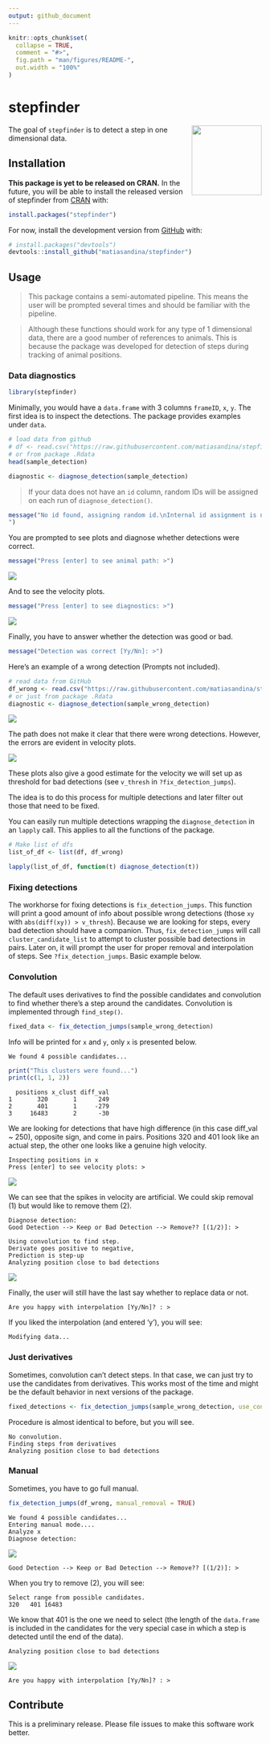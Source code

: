 ```yaml
---
output: github_document
---
```


```r
knitr::opts_chunk$set(
  collapse = TRUE,
  comment = "#>",
  fig.path = "man/figures/README-",
  out.width = "100%"
)
```
# stepfinder

<img src='man/figures/logo.png' align="right" height="139" />

<!-- badges: start -->
<!-- badges: end -->

The goal of `stepfinder` is to detect a step in one dimensional data. 

## Installation

**This package is yet to be released on CRAN.**
In the future, you will be able to install the released version of stepfinder from [CRAN](https://CRAN.R-project.org) with:

``` r
install.packages("stepfinder")
```

For now, install the development version from [GitHub](https://github.com/) with:

``` r
# install.packages("devtools")
devtools::install_github("matiasandina/stepfinder")
```

## Usage

> This package contains a semi-automated pipeline. This means the user will be prompted several times and should be familiar with the pipeline.

> Although these functions should work for any type of 1 dimensional data, there are a good number of references to animals. This is because the package was developed for detection of steps during tracking of animal positions.

### Data diagnostics

```r
library(stepfinder)
```

Minimally, you would have a `data.frame` with 3 columns `frameID`, `x`, `y`. The first idea is to inspect the detections. The package provides examples under `data`. 

```r
# load data from github
# df <- read.csv("https://raw.githubusercontent.com/matiasandina/stepfinder/master/data/sample_detection.csv")
# or from package .Rdata
head(sample_detection)
```

```r
diagnostic <- diagnose_detection(sample_detection)
```

> If your data does not have an `id` column, random IDs will be assigned on each run of `diagnose_detection()`.

```r

message("No id found, assigning random id.\nInternal id assignment is not reproducible, if IDs matter assign IDs beforehand!
")

```

You are prompted to see plots and diagnose whether detections were correct. 

```r
message("Press [enter] to see animal path: >")
```

![](sample_img/path_1473.png)

And to see the velocity plots.

```r
message("Press [enter] to see diagnostics: >")
```

![](sample_img/vel_1473.png)

Finally, you have to answer whether the detection was good or bad.

```r
message("Detection was correct [Yy/Nn]: >")
```

Here's an example of a wrong detection (Prompts not included).

```r
# read data from GitHub
df_wrong <- read.csv("https://raw.githubusercontent.com/matiasandina/stepfinder/master/data/sample_wrong_detection.csv")
# or just from package .Rdata
diagnostic <- diagnose_detection(sample_wrong_detection)

```

![](sample_img/path_8359.png)

The path does not make it clear that there were wrong detections. However, the errors are evident in velocity plots.

![](sample_img/vel_8359.png)

These plots also give a good estimate for the velocity we will set up as threshold for bad detections (see `v_thresh` in `?fix_detection_jumps`).

The idea is to do this process for multiple detections and later filter out those that need to be fixed.

You can easily run multiple detections wrapping the `diagnose_detection` in an `lapply` call. This applies to all the functions of the package. 

```r
# Make list of dfs
list_of_df <- list(df, df_wrong)

lapply(list_of_df, function(t) diagnose_detection(t))

```

### Fixing detections

The workhorse for fixing detections is `fix_detection_jumps`. This function will print a good amount of info about possible wrong detections (those `xy` with `abs(diff(xy)) > v_thresh`). Because we are looking for steps, every bad detection should have a companion. Thus, `fix_detection_jumps` will call `cluster_candidate_list` to attempt to cluster possible bad detections in pairs. Later on, it will prompt the user for proper removal and interpolation of steps. See `?fix_detection_jumps`. Basic example below.

### Convolution

The default uses derivatives to find the possible candidates and convolution to find whether there's a step around the candidates. Convolution is implemented through `find_step()`. 

```r
fixed_data <- fix_detection_jumps(sample_wrong_detection)
```

Info will be printed for `x` and `y`, only `x` is presented below.

```
We found 4 possible candidates...
```
```r
print("This clusters were found...")
print(c(1, 1, 2))
```

```
  positions x_clust diff_val
1       320       1      249
2       401       1     -279
3     16483       2      -30
```

We are looking for detections that have high difference (in this case diff_val ~ 250), opposite sign, and come in pairs. Positions 320 and 401 look like an actual step, the other one looks like a genuine high velocity. 

```
Inspecting positions in x
Press [enter] to see velocity plots: > 
```
![](sample_img/fix_jump_sample.png)

We can see that the spikes in velocity are artificial. We could skip removal (1) but would like to remove them (2).

```
Diagnose detection:
Good Detection --> Keep or Bad Detection --> Remove?? [(1/2)]: >
```

```
Using convolution to find step.
Derivate goes positive to negative,
Prediction is step-up
Analyzing position close to bad detections
```

![](sample_img/step_removal.png)

Finally, the user will still have the last say whether to replace data or not.

```
Are you happy with interpolation [Yy/Nn]? : >
```

If you liked the interpolation (and entered 'y'), you will see:

```
Modifying data...
```

### Just derivatives

Sometimes, convolution can't detect steps. In that case, we can just try to use the candidates from derivatives. This works most of the time and might be the default behavior in next versions of the package.

```r
fixed_detections <- fix_detection_jumps(sample_wrong_detection, use_convolution = FALSE)
```

Procedure is almost identical to before, but you will see.

```
No convolution.
Finding steps from derivatives
Analyzing position close to bad detections
```

### Manual

Sometimes, you have to go full manual. 

```r
fix_detection_jumps(df_wrong, manual_removal = TRUE)
```

```
We found 4 possible candidates...
Entering manual mode....
Analyze x
Diagnose detection:
```
![](sample_img/manual_wrong_detection.png)

```
Good Detection --> Keep or Bad Detection --> Remove?? [(1/2)]: >
```
When you try to remove (2), you will see:

```
Select range from possible candidates.
320   401 16483
```
We know that 401 is the one we need to select (the length of the `data.frame` is included in the candidates for the very special case in which a step is detected until the end of the data).


```
Analyzing position close to bad detections
```

![](sample_img/manual_fix.png)

```
Are you happy with interpolation [Yy/Nn]? : >
```


## Contribute

This is a preliminary release. Please file issues to make this software work better.
